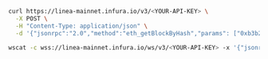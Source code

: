 
<Tabs>
  <TabItem value="curl">

```bash
curl https://linea-mainnet.infura.io/v3/<YOUR-API-KEY> \
  -X POST \
  -H "Content-Type: application/json" \
  -d '{"jsonrpc":"2.0","method":"eth_getBlockByHash","params": ["0xb3b20624f8f0f86eb50dd04688409e5cea4bd02d700bf6e79e9384d47d6a5a35",false],"id":1}'
```

  </TabItem>
  <TabItem value="WSS">

```bash
wscat -c wss://linea-mainnet.infura.io/ws/v3/<YOUR-API-KEY> -x '{"jsonrpc":"2.0","method":"eth_getBlockByHash","params": ["0xb3b20624f8f0f86eb50dd04688409e5cea4bd02d700bf6e79e9384d47d6a5a35",false],"id":1}'
```

  </TabItem>
</Tabs>
